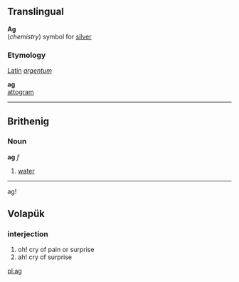==Translingual==


'''Ag'''<br>(''chemistry'') symbol for [[silver]]

===Etymology===
[[Latin]] ''[[argentum]]''

'''ag'''<br>[[attogram]]

----
==Brithenig==
===Noun===
'''ag''' ''f''

#[[water]]
----
ag!

==Volapük==
===interjection===
# oh! cry of pain or surprise
# ah! cry of surprise

[[pl:ag]]